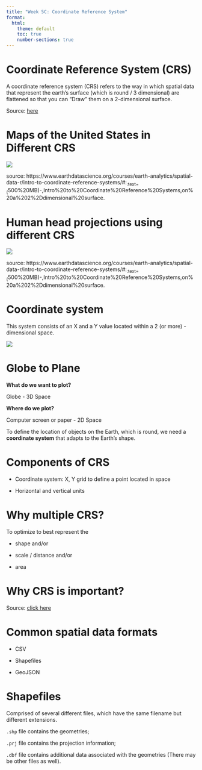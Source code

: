 ```yaml
---
title: "Week 5C: Coordinate Reference System"
format:
  html:
    theme: default
    toc: true
    number-sections: true
---
```


# Coordinate Reference System (CRS)

A coordinate reference system (CRS) refers to the way in which spatial data that represent the earth’s surface (which is round / 3 dimensional) are flattened so that you can “Draw” them on a 2-dimensional surface.

Source: [here](https://www.earthdatascience.org/courses/earth-analytics/spatial-data-r/intro-to-coordinate-reference-systems/#:~:text=(~500%20MB)-,Intro%20to%20Coordinate%20Reference%20Systems,on%20a%202%2Ddimensional%20surface.)

# Maps of the United States in Different CRS

![](us.jpeg)

source: https://www.earthdatascience.org/courses/earth-analytics/spatial-data-r/intro-to-coordinate-reference-systems/#:~:text=(~500%20MB)-,Intro%20to%20Coordinate%20Reference%20Systems,on%20a%202%2Ddimensional%20surface.

# Human head projections using different CRS

![](head.jpeg)

source: https://www.earthdatascience.org/courses/earth-analytics/spatial-data-r/intro-to-coordinate-reference-systems/#:~:text=(~500%20MB)-,Intro%20to%20Coordinate%20Reference%20Systems,on%20a%202%2Ddimensional%20surface.

# Coordinate system

This system consists of an X and a Y value located within a 2 (or more) - dimensional space.

![](cs.png)

# Globe to Plane

**What do we want to plot?**

Globe - 3D Space

**Where do we plot?**

Computer screen or paper - 2D Space

To define the location of objects on the Earth, which is round, we need a **coordinate system** that adapts to the Earth’s shape.

# Components of CRS

- Coordinate system: X, Y grid to define a point located in space

- Horizontal and vertical units

# Why multiple CRS?

To optimize to best represent the

- shape and/or

- scale / distance and/or

- area

# Why CRS is important?

Source: [click here](https://www.earthdatascience.org/courses/earth-analytics/spatial-data-r/intro-to-coordinate-reference-systems/)

# Common spatial data formats

- CSV

- Shapefiles

- GeoJSON

# Shapefiles

Comprised of several different files, which have the same filename but different extensions. 

   `.shp` file contains the geometries; 
   
   `.prj` file contains the projection information; 
   
   `.dbf` file contains additional data associated with the geometries (There may be other files as well).

